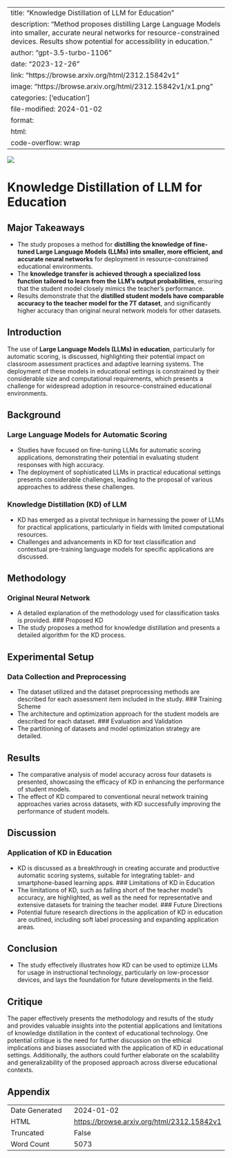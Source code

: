 
---
title: "Knowledge Distillation of LLM for Education"
description: "Method proposes distilling Large Language Models into smaller, accurate neural networks for resource-constrained devices. Results show potential for accessibility in education."
author: "gpt-3.5-turbo-1106"
date: "2023-12-26"
link: "https://browse.arxiv.org/html/2312.15842v1"
image: "https://browse.arxiv.org/html/2312.15842v1/x1.png"
categories: ['education']
file-modified: 2024-01-02
format:
  html:
    code-overflow: wrap
---

![](https://browse.arxiv.org/html/2312.15842v1/x1.png)

# Knowledge Distillation of LLM for Education

## Major Takeaways

- The study proposes a method for **distilling the knowledge of fine-tuned Large Language Models (LLMs) into smaller, more efficient, and accurate neural networks** for deployment in resource-constrained educational environments.
- The **knowledge transfer is achieved through a specialized loss function tailored to learn from the LLM’s output probabilities**, ensuring that the student model closely mimics the teacher’s performance.
- Results demonstrate that the **distilled student models have comparable accuracy to the teacher model for the 7T dataset**, and significantly higher accuracy than original neural network models for other datasets.

## Introduction
The use of **Large Language Models (LLMs) in education**, particularly for automatic scoring, is discussed, highlighting their potential impact on classroom assessment practices and adaptive learning systems. The deployment of these models in educational settings is constrained by their considerable size and computational requirements, which presents a challenge for widespread adoption in resource-constrained educational environments.

## Background
### Large Language Models for Automatic Scoring
- Studies have focused on fine-tuning LLMs for automatic scoring applications, demonstrating their potential in evaluating student responses with high accuracy.
- The deployment of sophisticated LLMs in practical educational settings presents considerable challenges, leading to the proposal of various approaches to address these challenges.

### Knowledge Distillation (KD) of LLM
- KD has emerged as a pivotal technique in harnessing the power of LLMs for practical applications, particularly in fields with limited computational resources.
- Challenges and advancements in KD for text classification and contextual pre-training language models for specific applications are discussed.

## Methodology
### Original Neural Network
- A detailed explanation of the methodology used for classification tasks is provided.
### Proposed KD
- The study proposes a method for knowledge distillation and presents a detailed algorithm for the KD process.

## Experimental Setup
### Data Collection and Preprocessing
- The dataset utilized and the dataset preprocessing methods are described for each assessment item included in the study.
### Training Scheme
- The architecture and optimization approach for the student models are described for each dataset.
### Evaluation and Validation
- The partitioning of datasets and model optimization strategy are detailed.

## Results
- The comparative analysis of model accuracy across four datasets is presented, showcasing the efficacy of KD in enhancing the performance of student models.
- The effect of KD compared to conventional neural network training approaches varies across datasets, with KD successfully improving the performance of student models.

## Discussion
### Application of KD in Education
- KD is discussed as a breakthrough in creating accurate and productive automatic scoring systems, suitable for integrating tablet- and smartphone-based learning apps.
### Limitations of KD in Education
- The limitations of KD, such as falling short of the teacher model's accuracy, are highlighted, as well as the need for representative and extensive datasets for training the teacher model.
### Future Directions
- Potential future research directions in the application of KD in education are outlined, including soft label processing and expanding application areas.

## Conclusion
- The study effectively illustrates how KD can be used to optimize LLMs for usage in instructional technology, particularly on low-processor devices, and lays the foundation for future developments in the field.

## Critique
The paper effectively presents the methodology and results of the study and provides valuable insights into the potential applications and limitations of knowledge distillation in the context of educational technology. One potential critique is the need for further discussion on the ethical implications and biases associated with the application of KD in educational settings. Additionally, the authors could further elaborate on the scalability and generalizability of the proposed approach across diverse educational contexts.

## Appendix

|          |          |
|----------|----------|
| Date Generated     | 2024-01-02       |
| HTML     | [https://browse.arxiv.org/html/2312.15842v1](https://browse.arxiv.org/html/2312.15842v1)       |
| Truncated       | False       |
| Word Count       | 5073       |